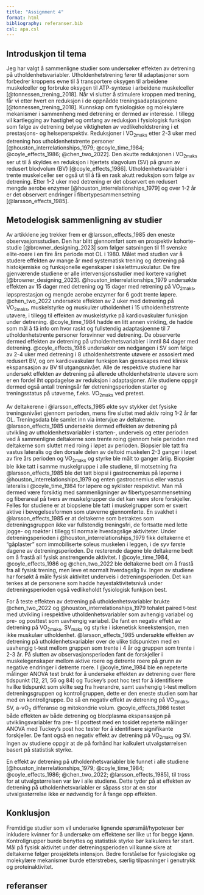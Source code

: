 ```yaml
---
title: "Assignment 4"
format: html
bibliography: referanser.bib
csl: apa.csl
---
```


## Introduskjon til tema

Jeg har valgt å sammenligne studier som undersøker effekten av detrening på utholdenhetsvariabler. Utholdenhetstrening fører til adaptasjoner som forbedrer kroppens evne til å transportere oksygen til arbeidene muskelceller og forbruke oksygen til ATP-syntese i arbeidene muskelceller [@tonnessen_trening_2018]. Når vi slutter å stimulere kroppen med trening, får vi etter hvert en reduksjon i de oppnådde treningsadaptasjonene [@tonnessen_trening_2018]. Kunnskap om fysiologiske og molekylære mekanismer i sammenheng med detrening er dermed av interesse. I tillegg vil kartlegging av hastighet og omfang av reduksjon i fysiologisk funksjon som følge av detrening belyse viktigheten av vedlikeholdstrening i et prestasjons- og helseperspektiv. Reduksjoner i VO~2maks~ etter 2-3 uker med detrening hos utholdenhetstrente personer [@houston_interrelationships_1979; @coyle_time_1984; @coyle_effects_1986; @chen_two_2022]. Den akutte reduksjonen i VO~2maks~  ser ut til å skyldes en reduksjon i hjertets slagvolum (SV) på grunn av redusert blodvolum (BV) [@coyle_effects_1986]. Utholdenhetsvariabler i trente muskelceller ser også ut til å få en rask akutt reduksjon som følge av detrening. Etter 1-2 uker med detrening er det observert en redusert mengde aerobe enzymer [@houston_interrelationships_1979] og over 1-2 år er det observert endringer i fibertypesammensetning [@larsson_effects_1985].


## Metodelogisk sammenligning av studier

Av artikklene jeg trekker frem er @larsson_effects_1985 den eneste observasjonsstudien. Den har blitt gjennomført som en prospektiv kohorte-studie [@browner_designing_2023] som følger satsningen til 11 svenske elite-roere i en fire års periode mot OL i 1980. Målet med studien var å studere effekten av mange år med systematisk trening og detrening på histokjemiske og funksjonelle egenskaper i skelettmuskulatur. De fire gjenværende studiene er alle intervensjonsstudier med kortere varighet [@browner_designing_2023]. @houston_interrelationships_1979 undersøkte effekten av 15 dager med detrening og 15 dager med retrening på VO~2maks~, løpsprestasjon og mengde aerobe enzymer for 6 godt trente løpere. @chen_two_2022 undersøkte effekten av 2 uker med detrening på VO~2maks~, muskelstyrke og muskulær utholdenhet i 15 utholdenhetstrente utøvere, i tillegg til effekten av muskelstyrke på kardiovaskulær funksjon under detrening. @coyle_time_1984 hadde en litt annen vinkling, de hadde som mål å få info om hvor raskt og fullstendig adaptasjoenne til 7 utholdenhetstrente personer forsvinner ved detrening. De observerte dermed effekten av detrening på utholdenhetsvariabler i inntil 84 dager med detrening. @coyle_effects_1986 undersøker om nedgangen i SV som følge av 2-4 uker med detrening i 8 utholdenhetstrente utøvere er assosiert med redusert BV, og om kardiovaskulær funksjon kan gjenskapes med klinisk ekspansasjon av BV til utgangsnivået. Alle de respektive studiene har undersøkt effekten av detrening på allerede utholdenhetstrente utøvere som er en fordel iht oppdagelse av reduksjon i adaptasjoner. Alle studiene oppgir dermed også antall treningsår før detreningsperioden starter og treningsstatus på utøverne, f.eks. VO~2maks~ ved pretest. 

Av deltakerene i @larsson_effects_1985 økte syv stykker det fysiske treningsnivået gjennom perioden, mens fire sluttet med aktiv roing 1-2 år før OL. Treningsdata ble samlet inn via intervjue av deltakerne. @larsson_effects_1985 undersøkte dermed effekten av detrening på utvikling av utholdenhetsvariabler i starten-, underveis og etter perioden ved å sammenligne deltakerne som trente roing gjennom hele perioden med deltakerne som sluttet med roing i løpet av perioden. Biopsier ble tatt fra vastus lateralis og den dorsale delen av deltoid muskelen 2-3 ganger i løpet av fire års perioden og VO~2maks~ og styrke ble målt to ganger årlig. Biopsier ble ikke tatt i samme muskelgruppe i alle studiene, til motsetning fra @larsson_effects_1985 ble det tatt biopsi i gastrocnemius på løperne i @houston_interrelationships_1979 og enten gastrocnemius eller vastus lateralis i @coyle_time_1984 for løpere og syklister respektivt. Man må dermed være forsiktig med sammenligninger av fibertypesammensetning og fiberareal på tvers av muskelgrupper da det kan være store forskjeller. Felles for studiene er at biopsiene ble tatt i muskelgrupper som er svært aktive i bevegelsesformen som utøverne gjennomførte. En svakhet i @larsson_effects_1985 er at deltakerne som betraktes som detreningsgruppen ikke var fullstendig treningsfri, de fortsatte med lette jogge- og roøkter i tillegg til normale hverdagslige aktiviteter. Under detreningsperioden i @houston_interrelationships_1979 fikk deltakerne et "gåplaster" som immobiliserte soleus muskelen i leggen, i de syv første dagene av detreningsperioden. De resterende dagene ble deltakerne bedt om å frastå all fysisk anstrengende aktivitet. I @coyle_time_1984, @coyle_effects_1986 og @chen_two_2022 ble deltakerne bedt om å frastå fra all fysisk trening, men leve et normalt hverdagslig liv. Ingen av studiene har forsøkt å måle fysisk aktivitet underveis i detreningsperioden. Det kan tenkes at de personene som hadde høyestaktivitetsnivå under detreningsperioden også vedlikeholdt fysiologisk funkjson best. 

For å teste effekten av detrening på utholdenhetsvariabler brukte @chen_two_2022 og @houston_interrelationships_1979 tohalet paired t-test med utvikling i respektive utholdenhetsvariabler som avhengig variabel og pre- og posttest som uavhengig variabel. De fant en negativ effekt av detrening på VO~2maks~, SV~maks~ og styrke i iskenetisk kneekstensjon, men ikke muskulær utholdenhet. @larsson_effects_1985 undersøkte effekten av detrening på utholdenhetsvariabler over de ulike tidspunkten med en uavhengig t-test mellom gruppen som trente i 4 år og gruppen som trente i 2-3 år. På slutten av observasjonsperioden fant de forskjeller i muskelegenskaper mellom aktive roere og detrente roere på grunn av negative endringer i detrente roere. I @coyle_time_1984 ble en repeterte målinger ANOVA test brukt for å undersøke effekten av detrening over flere tidspunkt (12, 21, 56 og 84) og Tuckey's post hoc test for å identifisere hvilke tidspunkt som skilte seg fra hverandre, samt uavhengig t-test mellom detreningsgruppen og kontrollgruppen, dette er den eneste studien som har med en kontrollgruppe. De så en negativ effekt av detrening på VO~2maks~, SV, a-vO~2~ differanse og mitokondrie volum.  @coyle_effects_1986 testet både effekten av både detrening og blodplasma ekspansasjon på utviklingsvariabler fra pre- til posttest med en tosidet repeterte målinger ANOVA med Tuckey's post hoc tester for å identifisere signifikante forskjeller. De fant også en negativ effekt av detrening på VO~2maks~ og SV. Ingen av studiene oppgir at de på forhånd har kalkulert utvalgstørrelsen basert på statistisk styrke.  


En effekt av detrening på utholdenhetsvariabler ble funnet i alle studiene [@houston_interrelationships_1979; @coyle_time_1984; @coyle_effects_1986; @chen_two_2022; @larsson_effects_1985], til tross for at utvalgstørrelsen var lav i alle studiene. Dette tyder på at effekten av detrening på utholdenhetsvariabler er såpass stor at en stor utvalgsstørrelse ikke er nødvendig for å fange opp effekten.  


## Konklusjon

Fremtidige studier som vil undersøke lignende spørsmål/hypoteser bør inkludere kvinner for å undersøke om effektene ser like ut for begge kjønn. Kontrollgrupper burde benyttes og statistisk styrke bør kalkuleres før start. Mål på fysisk aktivitet under detreningsperioden vil kunne sikre at deltakerne følger prosjektets intensjon. Bedre forståelse for fysiologiske og molekylære mekanismer burde etterstrebes, særlig tilpasninger i genutrykk og proteinaktivitet. 


## referanser











